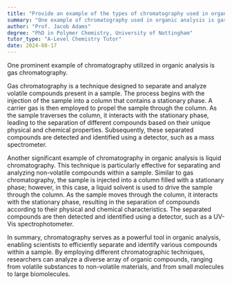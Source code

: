 ```yaml
---
title: "Provide an example of the types of chromatography used in organic analysis"
summary: "One example of chromatography used in organic analysis is gas chromatography."
author: "Prof. Jacob Adams"
degree: "PhD in Polymer Chemistry, University of Nottingham"
tutor_type: "A-Level Chemistry Tutor"
date: 2024-08-17
---
```


One prominent example of chromatography utilized in organic analysis is gas chromatography.

Gas chromatography is a technique designed to separate and analyze volatile compounds present in a sample. The process begins with the injection of the sample into a column that contains a stationary phase. A carrier gas is then employed to propel the sample through the column. As the sample traverses the column, it interacts with the stationary phase, leading to the separation of different compounds based on their unique physical and chemical properties. Subsequently, these separated compounds are detected and identified using a detector, such as a mass spectrometer.

Another significant example of chromatography in organic analysis is liquid chromatography. This technique is particularly effective for separating and analyzing non-volatile compounds within a sample. Similar to gas chromatography, the sample is injected into a column filled with a stationary phase; however, in this case, a liquid solvent is used to drive the sample through the column. As the sample moves through the column, it interacts with the stationary phase, resulting in the separation of compounds according to their physical and chemical characteristics. The separated compounds are then detected and identified using a detector, such as a UV-Vis spectrophotometer.

In summary, chromatography serves as a powerful tool in organic analysis, enabling scientists to efficiently separate and identify various compounds within a sample. By employing different chromatographic techniques, researchers can analyze a diverse array of organic compounds, ranging from volatile substances to non-volatile materials, and from small molecules to large biomolecules.
    
